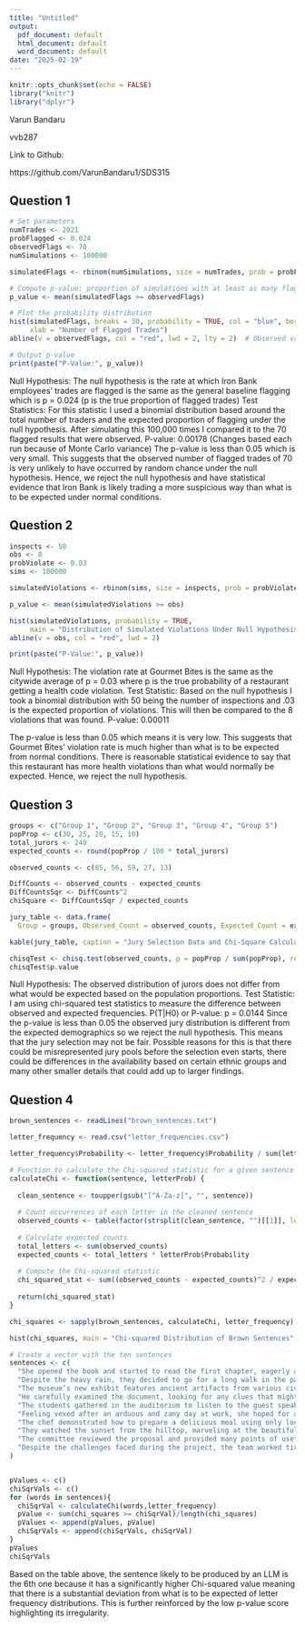 ```yaml
---
title: "Untitled"
output:
  pdf_document: default
  html_document: default
  word_document: default
date: "2025-02-19"
---
```


```r
knitr::opts_chunk$set(echo = FALSE)
library("knitr")
library("dplyr")
```

Varun Bandaru

vvb287

Link to Github:

https://github.com/VarunBandaru1/SDS315

## **Question 1**
```r

# Set parameters
numTrades <- 2021  
probFlagged <- 0.024  
observedFlags <- 70
numSimulations <- 100000 

simulatedFlags <- rbinom(numSimulations, size = numTrades, prob = probFlagged)

# Compute p-value: proportion of simulations with at least as many flags as observed
p_value <- mean(simulatedFlags >= observedFlags)

# Plot the probability distribution
hist(simulatedFlags, breaks = 30, probability = TRUE, col = "blue", border = "black", main = "Monte Carlo Distribution of Flagged Trades Under Null Hypothesis",
     xlab = "Number of Flagged Trades")
abline(v = observedFlags, col = "red", lwd = 2, lty = 2)  # Observed value

# Output p-value
print(paste("P-Value:", p_value))


```

Null Hypothesis: The null hypothesis is the rate at which Iron Bank employees' trades are flagged is the same as the general baseline flagging which is p = 0.024 (p is the true proportion of flagged trades)
Test Statistics: For this statistic I used a binomial distribution based around the total number of traders and the expected proportion of flagging under the null hypothesis. After simulating this 100,000 times I compared it to the 70 flagged results that were observed.
P-value: 0.00178 (Changes based each run because of Monte Carlo variance)
The p-value is less than 0.05 which is very small. This suggests that the observed number of flagged trades of 70 is very unlikely to have occurred by random chance under the null hypothesis. Hence, we reject the null hypothesis and have statistical evidence that Iron Bank is likely trading a more suspicious way than what is to be expected under normal conditions. 

## **Question 2**


```r

inspects <- 50
obs <- 8
probViolate <- 0.03
sims <- 100000

simulatedViolations <- rbinom(sims, size = inspects, prob = probViolate)

p_value <- mean(simulatedViolations >= obs)

hist(simulatedViolations, probability = TRUE,
     main = "Distribution of Simulated Violations Under Null Hypothesis", xlab = "Number of Violations", col = "lightblue")
abline(v = obs, col = "red", lwd = 2)

print(paste("P-Value:", p_value))

```

Null Hypothesis: The violation rate at Gourmet Bites is the same as the citywide average of p = 0.03 where p is the true probability of a restaurant getting a health code violation.
Test Statistic: Based on the null hypothesis I took a binomial distribution with 50 being the number of inspections and .03 is the expected proportion of violations. This will then be compared to the 8 violations that was found.
P-value: 0.00011

The p-value is less than 0.05 which means it is very low. This suggests that Gourmet Bites' violation rate is much higher than what is to be expected from normal conditions. There is reasonable statistical evidence to say that this restaurant has more health violations than what would normally be expected. Hence, we reject the null hypothesis.

## **Question 3**

```r
groups <- c("Group 1", "Group 2", "Group 3", "Group 4", "Group 5")
popProp <- c(30, 25, 20, 15, 10)
total_jurors <- 240 
expected_counts <- round(popProp / 100 * total_jurors)

observed_counts <- c(85, 56, 59, 27, 13)

DiffCounts <- observed_counts - expected_counts
DiffCountsSqr <- DiffCounts^2
chiSquare <- DiffCountsSqr / expected_counts

jury_table <- data.frame(
  Group = groups, Observed_Count = observed_counts, Expected_Count = expected_counts, DiffCounts = DiffCounts, DiffCountsSqr = DiffCountsSqr, ChiSquare = chiSquare)

kable(jury_table, caption = "Jury Selection Data and Chi-Square Calculations")

chisqTest <- chisq.test(observed_counts, p = popProp / sum(popProp), rescale.p = TRUE)
chisqTest$p.value


```

Null Hypothesis: The observed distribution of jurors does not differ from what would be expected based on the population proportions.
Test Statistic: I am using chi-squared test statistics to measure the difference between observed and expected frequencies. 
P(T|H0) or P-value: p = 0.0144
Since the p-value is less than 0.05 the observed jury distribution is different from the expected demographics so we reject the null hypothesis. This means that the jury selection may not be fair. Possible reasons for this is that there could be misrepresented jury pools before the selection even starts, there could be differences in the availability based on certain ethnic groups and many other smaller details that could add up to larger findings. 

## **Question 4**

```r

brown_sentences <- readLines("brown_sentences.txt")

letter_frequency <- read.csv("letter_frequencies.csv")

letter_frequency$Probability <- letter_frequency$Probability / sum(letter_frequency$Probability)

# Function to calculate the Chi-squared statistic for a given sentence
calculateChi <- function(sentence, letterProb) {
  
  clean_sentence <- toupper(gsub("[^A-Za-z]", "", sentence))
  
  # Count occurrences of each letter in the cleaned sentence
  observed_counts <- table(factor(strsplit(clean_sentence, "")[[1]], levels = letterProb$Letter))
  
  # Calculate expected counts
  total_letters <- sum(observed_counts)
  expected_counts <- total_letters * letterProb$Probability
  
  # Compute the Chi-squared statistic
  chi_squared_stat <- sum((observed_counts - expected_counts)^2 / expected_counts, na.rm = TRUE)
  
  return(chi_squared_stat)
}

chi_squares <- sapply(brown_sentences, calculateChi, letter_frequency)

hist(chi_squares, main = "Chi-squared Distribution of Brown Sentences", xlab = "Chi-squared Value", col = "lightblue")


```


```r
# Create a vector with the ten sentences
sentences <- c(
  "She opened the book and started to read the first chapter, eagerly anticipating what might come next.",
  "Despite the heavy rain, they decided to go for a long walk in the park, crossing the main avenue by the fountain in the center.",
  "The museum’s new exhibit features ancient artifacts from various civilizations around the world.",
  "He carefully examined the document, looking for any clues that might help solve the mystery.",
  "The students gathered in the auditorium to listen to the guest speaker’s inspiring lecture.",
  "Feeling vexed after an arduous and zany day at work, she hoped for a peaceful and quiet evening at home, cozying up after a quick dinner with some TV, or maybe a book on her upcoming visit to Auckland.",
  "The chef demonstrated how to prepare a delicious meal using only locally sourced ingredients, focusing mainly on some excellent dinner recipes from Spain.",
  "They watched the sunset from the hilltop, marveling at the beautiful array of colors in the sky.",
  "The committee reviewed the proposal and provided many points of useful feedback to improve the project’s effectiveness.",
  "Despite the challenges faced during the project, the team worked tirelessly to ensure its successful completion, resulting in a product that exceeded everyone’s expectations."
)


pValues <- c()
chiSqrVals <- c()
for (words in sentences){
  chiSqrVal <- calculateChi(words,letter_frequency)
  pValue <- sum(chi_squares >= chiSqrVal)/length(chi_squares)
  pValues <- append(pValues, pValue)
  chiSqrVals <- append(chiSqrVals, chiSqrVal)
}
pValues
chiSqrVals
```

Based on the table above, the sentence likely to be produced by an LLM is the 6th one because it has a significantly higher Chi-squared value meaning that there is a substantial deviation from what is to be expected of letter frequency distributions. This is further reinforced by the low p-value score highlighting its irregularity.  